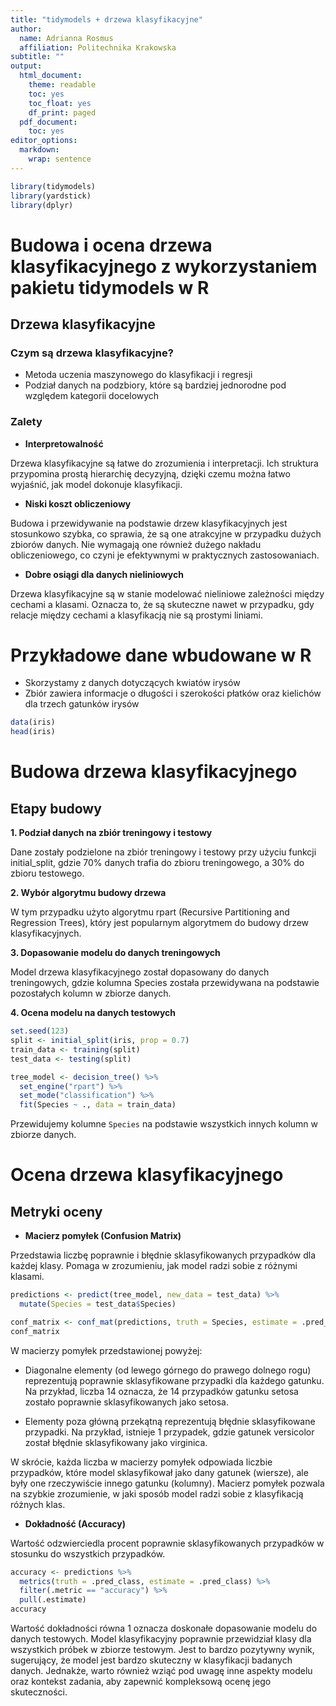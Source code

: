 ---
title: "tidymodels + drzewa klasyfikacyjne"
author:
  name: Adrianna Rosmus
  affiliation: Politechnika Krakowska
subtitle: ""
output:
  html_document:
    theme: readable
    toc: yes
    toc_float: yes
    df_print: paged
  pdf_document:
    toc: yes
editor_options: 
  markdown: 
    wrap: sentence
---

```{r}
library(tidymodels)
library(yardstick)
library(dplyr)
```
# Budowa i ocena drzewa klasyfikacyjnego z wykorzystaniem pakietu tidymodels w R

## Drzewa klasyfikacyjne

### Czym są drzewa klasyfikacyjne?

- Metoda uczenia maszynowego do klasyfikacji i regresji
- Podział danych na podzbiory, które są bardziej jednorodne pod względem kategorii docelowych

### Zalety

- **Interpretowalność**

Drzewa klasyfikacyjne są łatwe do zrozumienia i interpretacji. Ich struktura przypomina prostą hierarchię decyzyjną, dzięki czemu można łatwo wyjaśnić, jak model dokonuje klasyfikacji.

- **Niski koszt obliczeniowy**

Budowa i przewidywanie na podstawie drzew klasyfikacyjnych jest stosunkowo szybka, co sprawia, że są one atrakcyjne w przypadku dużych zbiorów danych. Nie wymagają one również dużego nakładu obliczeniowego, co czyni je efektywnymi w praktycznych zastosowaniach.

- **Dobre osiągi dla danych nieliniowych**

Drzewa klasyfikacyjne są w stanie modelować nieliniowe zależności między cechami a klasami. Oznacza to, że są skuteczne nawet w przypadku, gdy relacje między cechami a klasyfikacją nie są prostymi liniami.


# Przykładowe dane wbudowane w R
- Skorzystamy z danych dotyczących kwiatów irysów
- Zbiór zawiera informacje o długości i szerokości płatków oraz kielichów dla trzech gatunków irysów

```{r}
data(iris)
head(iris)
```

# Budowa drzewa klasyfikacyjnego
## Etapy budowy

**1. Podział danych na zbiór treningowy i testowy**

Dane zostały podzielone na zbiór treningowy i testowy przy użyciu funkcji initial_split, gdzie 70% danych trafia do zbioru treningowego, a 30% do zbioru testowego.

**2. Wybór algorytmu budowy drzewa**

W tym przypadku użyto algorytmu rpart (Recursive Partitioning and Regression Trees), który jest popularnym algorytmem do budowy drzew klasyfikacyjnych.

**3. Dopasowanie modelu do danych treningowych**

Model drzewa klasyfikacyjnego został dopasowany do danych treningowych, gdzie kolumna Species została przewidywana na podstawie pozostałych kolumn w zbiorze danych.

**4. Ocena modelu na danych testowych**

```{r}
set.seed(123)
split <- initial_split(iris, prop = 0.7)
train_data <- training(split)
test_data <- testing(split)

tree_model <- decision_tree() %>%
  set_engine("rpart") %>%
  set_mode("classification") %>%
  fit(Species ~ ., data = train_data)
```

Przewidujemy kolumne `Species` na podstawie wszystkich innych kolumn w zbiorze danych. 

# Ocena drzewa klasyfikacyjnego

## Metryki oceny
- **Macierz pomyłek (Confusion Matrix)** 

Przedstawia liczbę poprawnie i błędnie sklasyfikowanych przypadków dla każdej klasy. Pomaga w zrozumieniu, jak model radzi sobie z różnymi klasami.

```{r}
predictions <- predict(tree_model, new_data = test_data) %>%
  mutate(Species = test_data$Species)

conf_matrix <- conf_mat(predictions, truth = Species, estimate = .pred_class)
conf_matrix
```

W macierzy pomyłek przedstawionej powyżej:

- Diagonalne elementy (od lewego górnego do prawego dolnego rogu) reprezentują poprawnie sklasyfikowane przypadki dla każdego gatunku. Na przykład, liczba 14 oznacza, że 14 przypadków gatunku setosa zostało poprawnie sklasyfikowanych jako setosa.
  
- Elementy poza główną przekątną reprezentują błędnie sklasyfikowane przypadki. Na przykład, istnieje 1 przypadek, gdzie gatunek versicolor został błędnie sklasyfikowany jako virginica.

W skrócie, każda liczba w macierzy pomyłek odpowiada liczbie przypadków, które model sklasyfikował jako dany gatunek (wiersze), ale były one rzeczywiście innego gatunku (kolumny). Macierz pomyłek pozwala na szybkie zrozumienie, w jaki sposób model radzi sobie z klasyfikacją różnych klas.

- **Dokładność (Accuracy)**

Wartość odzwierciedla procent poprawnie sklasyfikowanych przypadków w stosunku do wszystkich przypadków. 

```{r}
accuracy <- predictions %>% 
  metrics(truth = .pred_class, estimate = .pred_class) %>% 
  filter(.metric == "accuracy") %>% 
  pull(.estimate)
accuracy
```

Wartość dokładności równa 1 oznacza doskonałe dopasowanie modelu do danych testowych. Model klasyfikacyjny poprawnie przewidział klasy dla wszystkich próbek w zbiorze testowym. Jest to bardzo pozytywny wynik, sugerujący, że model jest bardzo skuteczny w klasyfikacji badanych danych. Jednakże, warto również wziąć pod uwagę inne aspekty modelu oraz kontekst zadania, aby zapewnić kompleksową ocenę jego skuteczności.
